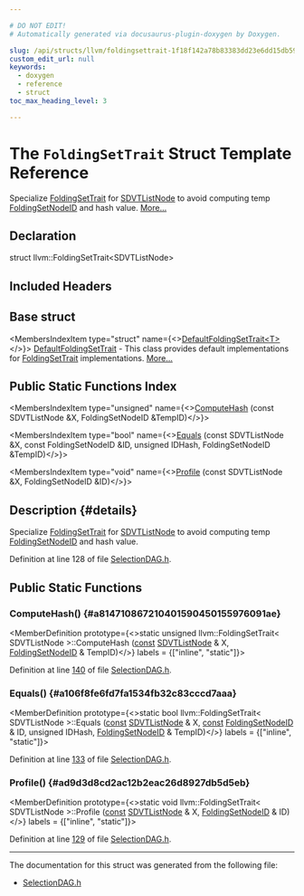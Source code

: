 ```yaml
---

# DO NOT EDIT!
# Automatically generated via docusaurus-plugin-doxygen by Doxygen.

slug: /api/structs/llvm/foldingsettrait-1f18f142a78b83383dd23e6dd15db590
custom_edit_url: null
keywords:
  - doxygen
  - reference
  - struct
toc_max_heading_level: 3

---
```





# The `FoldingSetTrait` Struct Template Reference

<DoxygenPage pluginConfig={pluginConfig}>

Specialize <a href="/docs/api/structs/llvm/foldingsettrait">FoldingSetTrait</a> for <a href="/docs/api/classes/llvm/sdvtlistnode">SDVTListNode</a> to avoid computing temp <a href="/docs/api/classes/llvm/foldingsetnodeid">FoldingSetNodeID</a> and hash value. <a href="#details">More...</a>

## Declaration

<CodeBlock>struct llvm::FoldingSetTrait&lt;SDVTListNode&gt;</CodeBlock>

## Included Headers

<IncludesList>
<IncludesListItem
  filePath="llvm/CodeGen/SelectionDAG.h"
  permalink="/docs/api/files/include/include/llvm/include/llvm/codegen/selectiondag-h"
  isLocal="true" />
</IncludesList>

## Base struct

<MembersIndex>

<MembersIndexItem
  type="struct"
  name={<><a href="/docs/api/structs/llvm/defaultfoldingsettrait">DefaultFoldingSetTrait&lt;T&gt;</a></>}>
<a href="/docs/api/structs/llvm/defaultfoldingsettrait">DefaultFoldingSetTrait</a> - This class provides default implementations for <a href="/docs/api/structs/llvm/foldingsettrait">FoldingSetTrait</a> implementations. <a href="/docs/api/structs/llvm/defaultfoldingsettrait/#details">More...</a>
</MembersIndexItem>

</MembersIndex>

## Public Static Functions Index

<MembersIndex>

<MembersIndexItem
  type="unsigned"
  name={<><a href="#a814710867210401590450155976091ae">ComputeHash</a> (const SDVTListNode &amp;X, FoldingSetNodeID &amp;TempID)</>}>
</MembersIndexItem>

<MembersIndexItem
  type="bool"
  name={<><a href="#a106f8fe6fd7fa1534fb32c83cccd7aaa">Equals</a> (const SDVTListNode &amp;X, const FoldingSetNodeID &amp;ID, unsigned IDHash, FoldingSetNodeID &amp;TempID)</>}>
</MembersIndexItem>

<MembersIndexItem
  type="void"
  name={<><a href="#ad9d3d8cd2ac12b2eac26d8927db5d5eb">Profile</a> (const SDVTListNode &amp;X, FoldingSetNodeID &amp;ID)</>}>
</MembersIndexItem>

</MembersIndex>

## Description {#details}

Specialize <a href="/docs/api/structs/llvm/foldingsettrait">FoldingSetTrait</a> for <a href="/docs/api/classes/llvm/sdvtlistnode">SDVTListNode</a> to avoid computing temp <a href="/docs/api/classes/llvm/foldingsetnodeid">FoldingSetNodeID</a> and hash value.

Definition at line 128 of file <a href="/docs/api/files/include/include/llvm/include/llvm/codegen/selectiondag-h">SelectionDAG.h</a>.

<SectionDefinition>

## Public Static Functions

### ComputeHash() {#a814710867210401590450155976091ae}

<MemberDefinition
  prototype={<>static unsigned llvm::FoldingSetTrait&lt; SDVTListNode &gt;::ComputeHash (<a href="/docs/api/files/lib/lib/target/lib/target/aarch64/aarch64promoteconstant-cpp/#a90f8350fecae261c25be85d38b451bff">const</a> <a href="/docs/api/classes/llvm/sdvtlistnode">SDVTListNode</a> &amp; X, <a href="/docs/api/classes/llvm/foldingsetnodeid">FoldingSetNodeID</a> &amp; TempID)</>}
  labels = {["inline", "static"]}>

Definition at line <a href="/docs/api/files/include/include/llvm/include/llvm/codegen/selectiondag-h/#l00140">140</a> of file <a href="/docs/api/files/include/include/llvm/include/llvm/codegen/selectiondag-h">SelectionDAG.h</a>.
</MemberDefinition>

### Equals() {#a106f8fe6fd7fa1534fb32c83cccd7aaa}

<MemberDefinition
  prototype={<>static bool llvm::FoldingSetTrait&lt; SDVTListNode &gt;::Equals (<a href="/docs/api/files/lib/lib/target/lib/target/aarch64/aarch64promoteconstant-cpp/#a90f8350fecae261c25be85d38b451bff">const</a> <a href="/docs/api/classes/llvm/sdvtlistnode">SDVTListNode</a> &amp; X, <a href="/docs/api/files/lib/lib/target/lib/target/aarch64/aarch64promoteconstant-cpp/#a90f8350fecae261c25be85d38b451bff">const</a> <a href="/docs/api/classes/llvm/foldingsetnodeid">FoldingSetNodeID</a> &amp; ID, unsigned IDHash, <a href="/docs/api/classes/llvm/foldingsetnodeid">FoldingSetNodeID</a> &amp; TempID)</>}
  labels = {["inline", "static"]}>

Definition at line <a href="/docs/api/files/include/include/llvm/include/llvm/codegen/selectiondag-h/#l00133">133</a> of file <a href="/docs/api/files/include/include/llvm/include/llvm/codegen/selectiondag-h">SelectionDAG.h</a>.
</MemberDefinition>

### Profile() {#ad9d3d8cd2ac12b2eac26d8927db5d5eb}

<MemberDefinition
  prototype={<>static void llvm::FoldingSetTrait&lt; SDVTListNode &gt;::Profile (<a href="/docs/api/files/lib/lib/target/lib/target/aarch64/aarch64promoteconstant-cpp/#a90f8350fecae261c25be85d38b451bff">const</a> <a href="/docs/api/classes/llvm/sdvtlistnode">SDVTListNode</a> &amp; X, <a href="/docs/api/classes/llvm/foldingsetnodeid">FoldingSetNodeID</a> &amp; ID)</>}
  labels = {["inline", "static"]}>

Definition at line <a href="/docs/api/files/include/include/llvm/include/llvm/codegen/selectiondag-h/#l00129">129</a> of file <a href="/docs/api/files/include/include/llvm/include/llvm/codegen/selectiondag-h">SelectionDAG.h</a>.
</MemberDefinition>

</SectionDefinition>

<hr/>

The documentation for this struct was generated from the following file:

<ul>
<li><a href="/docs/api/files/include/include/llvm/include/llvm/codegen/selectiondag-h">SelectionDAG.h</a></li>
</ul>

</DoxygenPage>
